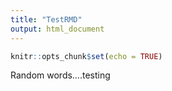 ```yaml
---
title: "TestRMD"
output: html_document
---
```


```r
knitr::opts_chunk$set(echo = TRUE)
```

Random words....testing 
